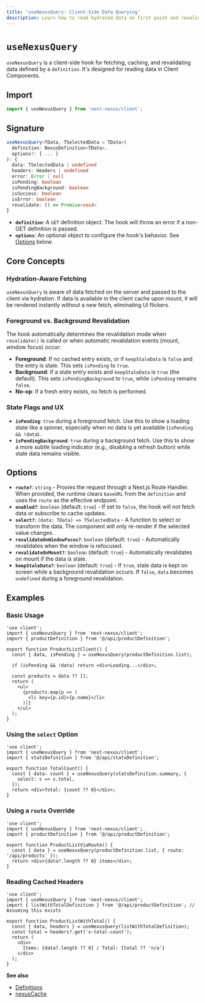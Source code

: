 ```yaml
---
title: 'useNexusQuery: Client-Side Data Querying'
description: Learn how to read hydrated data on first paint and revalidate efficiently on the client using useNexusQuery.
---
```


# `useNexusQuery`

`useNexusQuery` is a client-side hook for fetching, caching, and revalidating data defined by a `definition`. It's designed for reading data in Client Components.

## Import

```ts path=null start=null
import { useNexusQuery } from 'next-nexus/client';
```

## Signature

```ts path=null start=null
useNexusQuery<TData, TSelectedData = TData>(
  definition: NexusDefinition<TData>,
  options?: { ... }
): {
  data: TSelectedData | undefined
  headers: Headers | undefined
  error: Error | null
  isPending: boolean
  isPendingBackground: boolean
  isSuccess: boolean
  isError: boolean
  revalidate: () => Promise<void>
}
```
- **`definition`**: A `GET` definition object. The hook will throw an error if a non-GET definition is passed.
- **`options`**: An optional object to configure the hook's behavior. See [Options](#options) below.

## Core Concepts

### Hydration-Aware Fetching
`useNexusQuery` is aware of data fetched on the server and passed to the client via hydration. If data is available in the client cache upon mount, it will be rendered instantly without a new fetch, eliminating UI flickers.

### Foreground vs. Background Revalidation
The hook automatically determines the revalidation mode when `revalidate()` is called or when automatic revalidation events (mount, window focus) occur:
- **Foreground**: If no cached entry exists, or if `keepStaleData` is `false` and the entry is stale. This sets `isPending` to `true`.
- **Background**: If a stale entry exists and `keepStaleData` is `true` (the default). This sets `isPendingBackground` to `true`, while `isPending` remains `false`.
- **No-op**: If a fresh entry exists, no fetch is performed.

### State Flags and UX
- **`isPending`**: `true` during a foreground fetch. Use this to show a loading state like a spinner, especially when no data is yet available (`isPending && !data`).
- **`isPendingBackground`**: `true` during a background fetch. Use this to show a more subtle loading indicator (e.g., disabling a refresh button) while stale data remains visible.

## Options

- **`route?`**: `string` - Proxies the request through a Next.js Route Handler. When provided, the runtime clears `baseURL` from the `definition` and uses the `route` as the effective endpoint.
- **`enabled?`**: `boolean` (default: `true`) - If set to `false`, the hook will not fetch data or subscribe to cache updates.
- **`select?`**: `(data: TData) => TSelectedData` - A function to select or transform the data. The component will only re-render if the selected value changes.
- **`revalidateOnWindowFocus?`**: `boolean` (default: `true`) - Automatically revalidates when the window is refocused.
- **`revalidateOnMount?`**: `boolean` (default: `true`) - Automatically revalidates on mount if the data is stale.
- **`keepStaleData?`**: `boolean` (default: `true`) - If `true`, stale data is kept on screen while a background revalidation occurs. If `false`, `data` becomes `undefined` during a foreground revalidation.

## Examples

### Basic Usage

```tsx path=null start=null
'use client';
import { useNexusQuery } from 'next-nexus/client';
import { productDefinition } from '@/api/productDefinition';

export function ProductListClient() {
  const { data, isPending } = useNexusQuery(productDefinition.list);
  
  if (isPending && !data) return <div>Loading...</div>;

  const products = data ?? [];
  return (
    <ul>
      {products.map(p => (
        <li key={p.id}>{p.name}</li>
      ))}
    </ul>
  );
}
```

### Using the `select` Option

```tsx path=null start=null
'use client';
import { useNexusQuery } from 'next-nexus/client';
import { statsDefinition } from '@/api/statsDefinition';

export function TotalCount() {
  const { data: count } = useNexusQuery(statsDefinition.summary, {
    select: s => s.total,
  });
  return <div>Total: {count ?? 0}</div>;
}
```

### Using a `route` Override

```tsx path=null start=null
'use client';
import { useNexusQuery } from 'next-nexus/client';
import { productDefinition } from '@/api/productDefinition';

export function ProductListViaRoute() {
  const { data } = useNexusQuery(productDefinition.list, { route: '/api/products' });
  return <div>{data?.length ?? 0} items</div>;
}
```

### Reading Cached Headers

```tsx path=null start=null
'use client';
import { useNexusQuery } from 'next-nexus/client';
import { listWithTotalDefinition } from '@/api/productDefinition'; // Assuming this exists

export function ProductListWithTotal() {
  const { data, headers } = useNexusQuery(listWithTotalDefinition);
  const total = headers?.get('x-total-count');
  return (
    <div>
      Items: {data?.length ?? 0} / Total: {total ?? 'n/a'}
    </div>
  );
}
```

**See also**
- [Definitions](/en/api/definitions)
- [nexusCache](/en/api/nexus-cache)